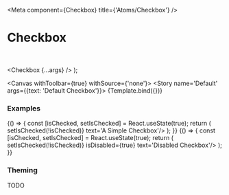 

<Meta
  component={Checkbox}
  title={'Atoms/Checkbox'}
/>

# Checkbox

<br/>

  <Checkbox {...args} />
);

<Canvas withToolbar={true} withSource={'none'}>
  <Story name='Default' args={{text: 'Default Checkbox'}}>
    {Template.bind({})}
  </Story>
</Canvas>

<ArgsTable story='Default' />

### Examples

<Canvas>
  <Story name='Wrapped state'>
    {() => {
      const [isChecked, setIsChecked] = React.useState(true);
      return (
        <Checkbox isChecked={isChecked} onToggled={() => setIsChecked(!isChecked)} text='A Simple Checkbox'/>
      );
    }}
  </Story>
</Canvas>

<Canvas>
  <Story name='Disabled'>
    {() => {
      const [isChecked, setIsChecked] = React.useState(true);
      return (
        <Checkbox isChecked={isChecked} onToggled={() => setIsChecked(!isChecked)} isDisabled={true} text='Disabled Checkbox'/>
      );
    }}
  </Story>
</Canvas>

### Theming

TODO

